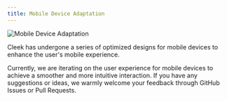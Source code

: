 ```yaml
---
title: Mobile Device Adaptation
---
```


<img alt="Mobile Device Adaptation" cover src="https://res.cloudinary.com/dndxf5krb/image/upload/f_auto,q_auto/v1/file/assets/docs/ylljxigzf11wcp46hixi" />

Cleek has undergone a series of optimized designs for mobile devices to enhance the user's mobile experience.

Currently, we are iterating on the user experience for mobile devices to achieve a smoother and more intuitive interaction. If you have any suggestions or ideas, we warmly welcome your feedback through GitHub Issues or Pull Requests.
